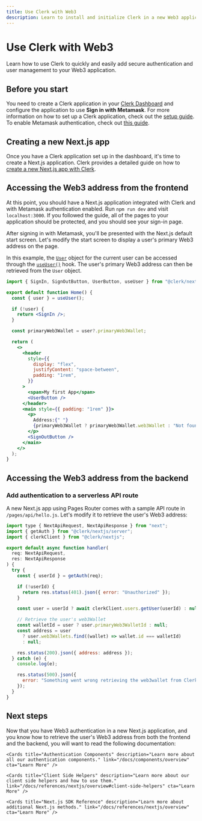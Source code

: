 ```yaml
---
title: Use Clerk with Web3
description: Learn to install and initialize Clerk in a new Web3 application.
---
```


# Use Clerk with Web3

Learn how to use Clerk to quickly and easily add secure authentication and user management to your Web3 application.

## Before you start

You need to create a Clerk application in your [Clerk Dashboard](https://dashboard.clerk.com/) and configure the application to use **Sign in with Metamask**. For more information on how to set up a Clerk application, check out the [setup guide](/docs/quickstarts/setup-clerk). To enable Metamask authentication, check out [this guide](/docs/authentication/configuration/sign-in-options#social-o-auth-web3).

## Creating a new Next.js app

Once you have a Clerk application set up in the dashboard, it's time to create a Next.js application. Clerk provides a detailed guide on how to [create a new Next.js app with Clerk](/docs/quickstarts/nextjs).

## Accessing the Web3 address from the frontend

At this point, you should have a Next.js application integrated with Clerk and with Metamask authentication enabled. Run `npm run dev` and visit `localhost:3000`. If you followed the guide, all of the pages to your application should be protected, and you should see your sign-in page. 

After signing in with Metamask, you'll be presented with the Next.js default start screen. Let's modify the start screen to display a user's primary Web3 address on the page.

In this example, the [`User`](/docs/references/javascript/user/user) object for the current user can be accessed through the [`useUser()`](/docs/references/react/use-user) hook. The user's primary Web3 address can then be retrieved from the `User` object.

```jsx filename="pages/index.js" copy
import { SignIn, SignOutButton, UserButton, useUser } from "@clerk/nextjs";

export default function Home() {
  const { user } = useUser();

  if (!user) {
    return <SignIn />;
  }

  const primaryWeb3Wallet = user?.primaryWeb3Wallet;

  return (
    <>
      <header
        style={{
          display: "flex",
          justifyContent: "space-between",
          padding: "1rem",
        }}
      >
        <span>My first App</span>
        <UserButton />
      </header>
      <main style={{ padding: "1rem" }}>
        <p>
          Address:{" "}
          {primaryWeb3Wallet ? primaryWeb3Wallet.web3Wallet : "Not found"}
        </p>
        <SignOutButton />
      </main>
    </>
  );
}
```

## Accessing the Web3 address from the backend

### Add authentication to a serverless API route

A new Next.js app using Pages Router comes with a sample API route in `/pages/api/hello.js`. Let's modify it to retrieve the user's Web3 address:

```jsx filename="pages/api/hello.ts" copy
import type { NextApiRequest, NextApiResponse } from "next";
import { getAuth } from "@clerk/nextjs/server";
import { clerkClient } from "@clerk/nextjs";

export default async function handler(
  req: NextApiRequest,
  res: NextApiResponse
) {
  try {
    const { userId } = getAuth(req);

    if (!userId) {
      return res.status(401).json({ error: "Unauthorized" });
    }

    const user = userId ? await clerkClient.users.getUser(userId) : null;

    // Retrieve the user's web3Wallet
    const walletId = user ? user.primaryWeb3WalletId : null;
    const address = user
      ? user.web3Wallets.find((wallet) => wallet.id === walletId)
      : null;

    res.status(200).json({ address: address });
  } catch (e) {
    console.log(e);

    res.status(500).json({
      error: "Something went wrong retrieving the web3wallet from Clerk",
    });
  }
}
```

## Next steps

Now that you have Web3 authentication in a new Next.js application, and you know how to retrieve the user's Web3 address from both the frontend and the backend, you will want to read the following documentation:

<div className="container mx-auto my-4">
  <div className="grid grid-cols-1 gap-6 md:grid-cols-2">
    <Cards title="Customization & Localization" description="Learn how to customize and localize the Clerk components." link="/docs/components/customization/overview" cta="Learn More" />

    <Cards title="Authentication Components" description="Learn more about all our authentication components." link="/docs/components/overview" cta="Learn More" />

    <Cards title="Client Side Helpers" description="Learn more about our client side helpers and how to use them." link="/docs/references/nextjs/overview#client-side-helpers" cta="Learn More" />

    <Cards title="Next.js SDK Reference" description="Learn more about additional Next.js methods." link="/docs/references/nextjs/overview" cta="Learn More" />
  </div>
</div>